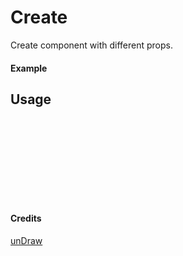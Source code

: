 
<Meta of={Create} title="unDraw/Create" />

# Create

Create component with different props.

#### Example

<Canvas of={Create.Primary} />

## Usage

```ts
import { Create } from "yadl-ui";

const Example = () => {
  return (
      <Create />
  );
};

export default Example;
```

#### Credits
[unDraw](https://undraw.co/illustrations)
